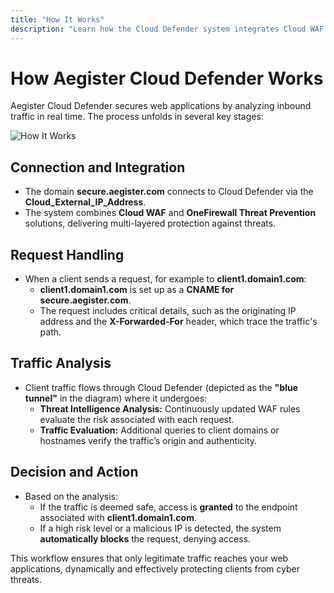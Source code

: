 ```yaml
---
title: "How It Works"
description: "Learn how the Cloud Defender system integrates Cloud WAF and OneFirewall Threat Prevention to analyze and protect web traffic."
---
```


# How Aegister Cloud Defender Works

Aegister Cloud Defender secures web applications by analyzing inbound traffic in real time. The process unfolds in several key stages:

![How It Works](/images/cloud-defender-how.png)

## Connection and Integration

- The domain **secure.aegister.com** connects to Cloud Defender via the **Cloud_External_IP_Address**.
- The system combines **Cloud WAF** and **OneFirewall Threat Prevention** solutions, delivering multi-layered protection against threats.

## Request Handling

- When a client sends a request, for example to **client1.domain1.com**:
  - **client1.domain1.com** is set up as a **CNAME for secure.aegister.com**.
  - The request includes critical details, such as the originating IP address and the **X-Forwarded-For** header, which trace the traffic's path.

## Traffic Analysis

- Client traffic flows through Cloud Defender (depicted as the **"blue tunnel"** in the diagram) where it undergoes:
  - **Threat Intelligence Analysis:** Continuously updated WAF rules evaluate the risk associated with each request.
  - **Traffic Evaluation:** Additional queries to client domains or hostnames verify the traffic’s origin and authenticity.

## Decision and Action

- Based on the analysis:
  - If the traffic is deemed safe, access is **granted** to the endpoint associated with **client1.domain1.com**.
  - If a high risk level or a malicious IP is detected, the system **automatically blocks** the request, denying access.

This workflow ensures that only legitimate traffic reaches your web applications, dynamically and effectively protecting clients from cyber threats.